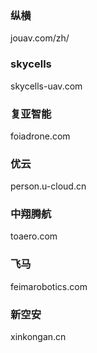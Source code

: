 ### 纵横

jouav.com/zh/


### skycells

skycells-uav.com

### 复亚智能

foiadrone.com

### 优云

person.u-cloud.cn


### 中翔腾航

toaero.com


### 飞马

feimarobotics.com

### 新空安

xinkongan.cn